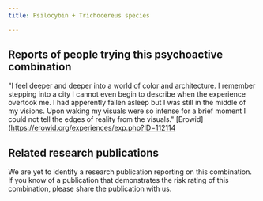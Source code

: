 ---
title: Psilocybin + Trichocereus species

---

## Reports of people trying this psychoactive combination

"I feel deeper and deeper into a world of color and architecture. I remember stepping into a city I cannot even begin to describe when the experience overtook me. I had apperently fallen asleep but I was still in the middle of my visions. Upon waking my visuals were so intense for a brief moment I could not tell the edges of reality from the visuals." [Erowid] (https://erowid.org/experiences/exp.php?ID=112114

## Related research publications

We are yet to identify a research publication reporting on this combination. If you know of a publication that demonstrates the risk rating of this combination, please share the publication with us.



